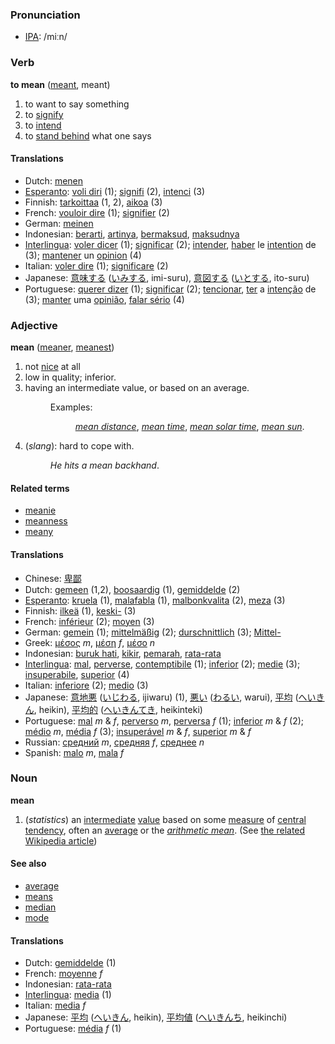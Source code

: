 === Pronunciation ===
*[[w:IPA|IPA]]: /miːn/

=== Verb ===
'''to mean''' ([[meant]], meant)

# to want to say something
# to [[signify]]
# to [[intend]]
# to [[stand behind]] what one says

==== Translations ====
*Dutch: [[menen]]
*[[Esperanto]]: [[voli diri]] (1); [[signifi]] (2), [[intenci]] (3)
*Finnish: [[tarkoittaa]] (1, 2), [[aikoa]] (3)
*French: [[vouloir dire]] (1); [[signifier]] (2)
*German: [[meinen]]
*Indonesian: [[arti|berarti]], [[arti|artinya]], [[maksud|bermaksud]], [[maksud|maksudnya]]
*[[Interlingua]]: [[voler dicer]] (1); [[significar]] (2); [[intender]], [[haber]] le [[intention]] de (3); [[mantener]] un [[opinion]] (4)
*Italian: [[voler dire]] (1); [[significare]] (2)
*Japanese: [[意味]]する ([[いみ]]する, imi-suru), [[意図]]する ([[いと]]する, ito-suru)
*Portuguese: [[querer dizer]] (1); [[significar]] (2); [[tencionar]], [[ter]] a [[intenção]] de (3); [[manter]] uma [[opinião]], [[falar sério]] (4)

=== Adjective ===
'''mean''' ([[meaner]], [[meanest]])

# not [[nice]] at all
#low in quality; inferior.
#having an intermediate value, or based on an average.
#:Examples: 
#::''[[mean distance]]'', ''[[mean time]]'', ''[[mean solar time]]'', ''[[mean sun]]''.
#(''slang''): hard to cope with.
#:''He hits a mean backhand''.

====Related terms====
*[[meanie]]
*[[meanness]]
*[[meany]]

==== Translations ====
*Chinese: [[卑鄙]]
*Dutch: [[gemeen]] (1,2), [[boosaardig]] (1), [[gemiddelde]] (2)
*[[Esperanto]]: [[kruela]] (1), [[malafabla]] (1), [[malbonkvalita]] (2), [[meza]] (3)
*Finnish: [[ilkeä]] (1), [[keski-]] (3)
*French: [[inférieur]] (2); [[moyen]] (3)
*German: [[gemein]] (1); [[mittelmäßig]] (2); [[durschnittlich]] (3); [[Mittel-]]
*Greek: [[μέσος]] ''m'', [[μέση]] ''f'', [[μέσο]] ''n''
*Indonesian: [[buruk hati]], [[kikir]], [[marah|pemarah]], [[rata-rata]]
*[[Interlingua]]: [[mal]], [[perverse]], [[contemptibile]] (1); [[inferior]] (2); [[medie]] (3); [[insuperabile]], [[superior]] (4)
*Italian: [[inferiore]] (2); [[medio]] (3)
*Japanese: [[意地悪]] ([[いじわる]], ijiwaru) (1), [[悪い]] ([[わるい]], warui), [[平均]] ([[へいきん]], heikin), [[平均的]] ([[へいきんてき]], heikinteki)
*Portuguese: [[mal]] ''m'' & ''f'', [[perverso]] ''m'', [[perversa]] ''f'' (1); [[inferior]] ''m'' & ''f'' (2); [[médio]] ''m'', [[média]] ''f'' (3); [[insuperável]] ''m'' & ''f'', [[superior]] ''m'' & ''f''
*Russian: [[средний]] ''m'', [[средняя]] ''f'', [[среднее]] ''n''
*Spanish: [[malo]] ''m'', [[mala]] ''f''

=== Noun ===
'''mean'''

#(''statistics'') an [[intermediate]] [[value]] based on some [[measure]] of [[central tendency]], often an [[average]] or the ''[[arithmetic mean]]''. (See [[w:mean|the related Wikipedia article]])

====See also====
*[[average]]
*[[means]]
*[[median]]
*[[mode]]

==== Translations ====
*Dutch: [[gemiddelde]] (1)
*French: [[moyenne]] ''f''
*Indonesian: [[rata-rata]]
*[[Interlingua]]: [[media]] (1)
*Italian: [[media]] ''f''
*Japanese: [[平均]]  ([[へいきん]], heikin), [[平均値]]  ([[へいきんち]], heikinchi)
*Portuguese: [[média]] ''f'' (1)